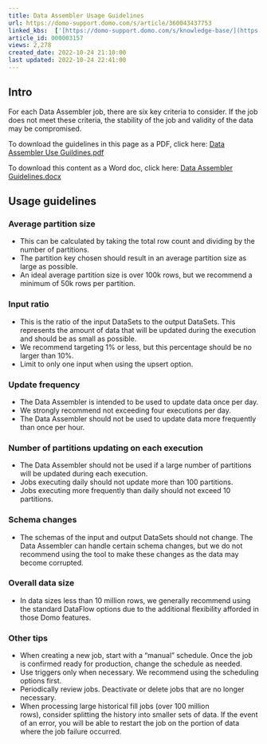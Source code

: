 ```yaml
---
title: Data Assembler Usage Guidelines
url: https://domo-support.domo.com/s/article/360043437753
linked_kbs:  ['[https://domo-support.domo.com/s/knowledge-base/](https://domo-support.domo.com/s/knowledge-base/)', '[https://domo-support.domo.com/s/](https://domo-support.domo.com/s/)', '[https://domo-support.domo.com/s/topic/0TO5w000000ZammGAC](https://domo-support.domo.com/s/topic/0TO5w000000ZammGAC)', '[https://domo-support.domo.com/s/topic/0TO5w000000ZanzGAC](https://domo-support.domo.com/s/topic/0TO5w000000ZanzGAC)', '[https://domo-support.domo.com/s/article/360043437753](https://domo-support.domo.com/s/article/360043437753)', '[https://domo-support.domo.com/s/topic/0TO5w000000ZanzGAC/other-connection-methods](https://domo-support.domo.com/s/topic/0TO5w000000ZanzGAC/other-connection-methods)', '[https://domo-support.domo.com/s/article/360043429933](https://domo-support.domo.com/s/article/360043429933)', '[https://domo-support.domo.com/s/article/360043429953](https://domo-support.domo.com/s/article/360043429953)', '[https://domo-support.domo.com/s/article/360042925494](https://domo-support.domo.com/s/article/360042925494)', '[https://domo-support.domo.com/s/article/4408174643607](https://domo-support.domo.com/s/article/4408174643607)', '[https://domo-support.domo.com/s/article/360043429913](https://domo-support.domo.com/s/article/360043429913)', '[https://domo-support.domo.com/s/login/](https://domo-support.domo.com/s/login/)']
article_id: 000003157
views: 2,278
created_date: 2022-10-24 21:10:00
last updated: 2022-10-24 22:41:00
---
```




Intro
-----


For each Data Assembler job, there are six key criteria to consider. If the job does not meet these criteria, the stability of the job and validity of the data may be compromised.


To download the guidelines in this page as a PDF, click here: [Data Assembler Use Guildines.pdf](https://domosoftware.sharepoint.com/:w:/s/CS-Edu-PublicFiles/ERBO89_2i6pGlbOHTqks8BgBIoFUb64nZLpUudBzPkiybA?e=PrEArK "Data Assembler Use Guildines.pdf")


To download this content as a Word doc, click here: [Data Assembler Guidelines.docx](https://domosoftware.sharepoint.com/:b:/s/CS-Edu-PublicFiles/EZKF17ais5lEo7jum1wiMpUB_jidsg1X0GvDChLwxjggwg?e=vSiDWs "Data Assembler Guidelines.docx")


Usage guidelines
----------------


### Average partition size


* This can be calculated by taking the total row count and dividing by the number of partitions.
* The partition key chosen should result in an average partition size as large as possible.
* An ideal average partition size is over 100k rows, but we recommend a minimum of 50k rows per partition.


### Input ratio


* This is the ratio of the input DataSets to the output DataSets. This represents the amount of data that will be updated during the execution and should be as small as possible.
* We recommend targeting 1% or less, but this percentage should be no larger than 10%.
* Limit to only one input when using the upsert option.


### Update frequency


* The Data Assembler is intended to be used to update data once per day.
* We strongly recommend not exceeding four executions per day.
* The Data Assembler should not be used to update data more frequently than once per hour.


### Number of partitions updating on each execution


* The Data Assembler should not be used if a large number of partitions will be updated during each execution.
* Jobs executing daily should not update more than 100 partitions.
* Jobs executing more frequently than daily should not exceed 10 partitions.


### Schema changes


* The schemas of the input and output DataSets should not change. The Data Assembler can handle certain schema changes, but we do not recommend using the tool to make these changes as the data may become corrupted.


### Overall data size


* In data sizes less than 10 million rows, we generally recommend using the standard DataFlow options due to the additional flexibility afforded in those Domo features.


### Other tips


* When creating a new job, start with a “manual” schedule. Once the job is confirmed ready for production, change the schedule as needed.
* Use triggers only when necessary. We recommend using the scheduling options first.
* Periodically review jobs. Deactivate or delete jobs that are no longer necessary.
* When processing large historical fill jobs (over 100 million rows), consider splitting the history into smaller sets of data. If the event of an error, you will be able to restart the job on the portion of data where the job failure occurred.
